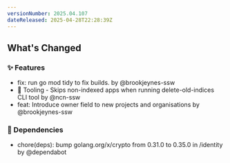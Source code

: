 ```yaml
---
versionNumber: 2025.04.107
dateReleased: 2025-04-28T22:28:39Z
---
```




## What's Changed
### ✨ Features
* fix: run go mod tidy to fix builds. by @brookjeynes-ssw
* 🧱 Tooling - Skips non-indexed apps when running delete-old-indices CLI tool by @ncn-ssw
* feat: Introduce owner field to new projects and organisations by @brookjeynes-ssw
### 👒 Dependencies
* chore(deps): bump golang.org/x/crypto from 0.31.0 to 0.35.0 in /identity by @dependabot



